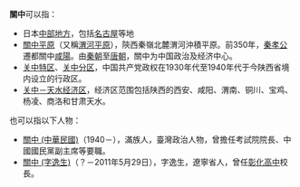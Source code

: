 '''關中'''可以指：

* 日本[[中部地方|中部地方]]，包括[[名古屋|名古屋]]等地
* [[關中平原|關中平原]]（又稱[[渭河平原|渭河平原]]），陝西秦嶺北麓渭河沖積平原。前350年，[[秦孝公|秦孝公]]遷都關中[[咸陽城|咸陽]]。由[[秦朝|秦朝]]至[[唐朝|唐朝]]，關中为中国政治及经济中心。
* [[关中特区|关中特区]]、[[关中分区|关中分区]]，中国共产党政权在1930年代至1940年代于今陕西省境内设立的行政区。
* [[关中－天水经济区|关中－天水经济区]]，经济区范围包括陕西的西安、咸阳、渭南、铜川、宝鸡、杨凌、商洛和甘肃天水。

也可以指以下人物：

* [[關中_(中華民國)|關中 (中華民國)]]（1940－），滿族人，臺灣政治人物，曾擔任考試院院長、中國國民黨副主席等要職。
* [[關中_(字逸生)|關中 (字逸生)]]（？－2011年5月29日），字逸生，遼寧省人，曾任[[彰化高中|彰化高中]]校長。

{{Disambiguation|Cat=二字亞洲相關消歧義}}